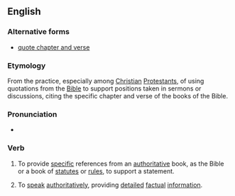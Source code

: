 ==English==

===Alternative forms===
* [[quote chapter and verse]]

===Etymology===
From the practice, especially among [[Christian]] [[Protestant]]s, of using quotations from the [[Bible]] to support positions taken in sermons or discussions, citing the specific chapter and verse of the books of the Bible.

===Pronunciation===
* {{audio|en|en-au-cite chapter and verse.ogg|Audio (AU)}}

===Verb===
{{en-verb|*}}

# To provide [[specific]] references from an [[authoritative]] book, as the Bible or a book of [[statutes]] or [[rule]]s, to support a statement.
# {{lb|en|idiomatic}} To [[speak]] [[authoritatively]], providing [[detail]]ed [[factual]] [[information]].
